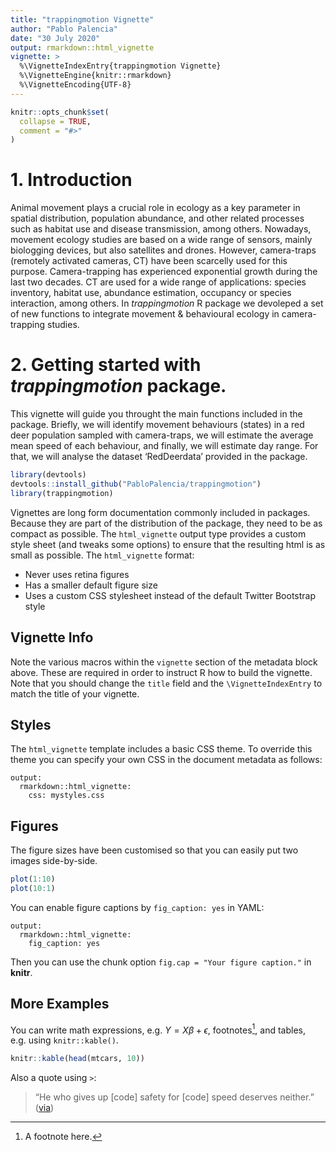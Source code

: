 ```yaml
---
title: "trappingmotion Vignette"
author: "Pablo Palencia"
date: "30 July 2020"
output: rmarkdown::html_vignette
vignette: >
  %\VignetteIndexEntry{trappingmotion Vignette}
  %\VignetteEngine{knitr::rmarkdown}
  %\VignetteEncoding{UTF-8}
---
```


```r
knitr::opts_chunk$set(
  collapse = TRUE,
  comment = "#>"
)
```

# 1. Introduction
Animal movement plays a crucial role in ecology as a key parameter in spatial distribution, population abundance, and other related processes such as habitat use and disease transmission, among others. Nowadays, movement ecology studies are based on a wide range of sensors, mainly biologging devices, but also satellites and drones. However, camera-traps (remotely activated cameras, CT) have been scarcelly used for this purpose. Camera-trapping has experienced exponential growth during the last two decades. CT are used for a wide range of applications: species inventory, habitat use, abundance estimation, occupancy or species interaction, among others. In *trappingmotion* R package we devoleped a set of new functions to integrate movement & behavioural ecology in camera-trapping studies.

# 2. Getting started with *trappingmotion* package.
This vignette will guide you throught the main functions included in the package. Briefly, we will identify movement behaviours (states) in a red deer population sampled with camera-traps, we will estimate the average mean speed of each behaviour, and finally, we will estimate day range. For that, we will analyse the dataset 'RedDeerdata' provided in the package.

```r

library(devtools)
devtools::install_github("PabloPalencia/trappingmotion")
library(trappingmotion)

```



Vignettes are long form documentation commonly included in packages. Because they are part of the distribution of the package, they need to be as compact as possible. The `html_vignette` output type provides a custom style sheet (and tweaks some options) to ensure that the resulting html is as small as possible. The `html_vignette` format:

- Never uses retina figures
- Has a smaller default figure size
- Uses a custom CSS stylesheet instead of the default Twitter Bootstrap style

## Vignette Info

Note the various macros within the `vignette` section of the metadata block above. These are required in order to instruct R how to build the vignette. Note that you should change the `title` field and the `\VignetteIndexEntry` to match the title of your vignette.

## Styles

The `html_vignette` template includes a basic CSS theme. To override this theme you can specify your own CSS in the document metadata as follows:

    output: 
      rmarkdown::html_vignette:
        css: mystyles.css

## Figures

The figure sizes have been customised so that you can easily put two images side-by-side. 

```r
plot(1:10)
plot(10:1)
```

You can enable figure captions by `fig_caption: yes` in YAML:

    output:
      rmarkdown::html_vignette:
        fig_caption: yes

Then you can use the chunk option `fig.cap = "Your figure caption."` in **knitr**.

## More Examples

You can write math expressions, e.g. $Y = X\beta + \epsilon$, footnotes^[A footnote here.], and tables, e.g. using `knitr::kable()`.

```r
knitr::kable(head(mtcars, 10))
```

Also a quote using `>`:

> "He who gives up [code] safety for [code] speed deserves neither."
([via](https://twitter.com/hadleywickham/status/504368538874703872))
